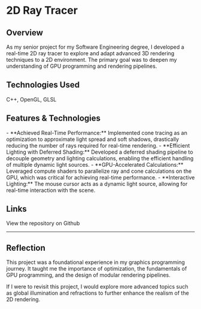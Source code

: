 <div style={{width: '100%', display: 'flex', justifyContent: 'center', alignItems: 'center'}}>
    <MdxImage boxProps={{width: {xs:'400px', sm: '500px', md: '700px'}, height: {xs: '228px', sm: '285px', md: '400px'}}} 
                src="/images/2dRayTracer.gif" alt="2D Ray Tracer" />
</div>

# 2D Ray Tracer

## Overview

As my senior project for my Software Engineering degree, I developed a real-time 2D ray tracer to explore and adapt advanced 3D rendering techniques to a 2D environment. The primary goal was to deepen my understanding of GPU programming and rendering pipelines.

## Technologies Used
C++, OpenGL, GLSL

## Features & Technologies
<div style={{paddingLeft: '2rem'}}>
- **Achieved Real-Time Performance:** Implemented cone tracing as an optimization to approximate light spread and soft shadows, drastically reducing the number of rays required for real-time rendering.
- **Efficient Lighting with Deferred Shading:** Developed a deferred shading pipeline to decouple geometry and lighting calculations, enabling the efficient handling of multiple dynamic light sources.
- **GPU-Accelerated Calculations:** Leveraged compute shaders to parallelize ray and cone calculations on the GPU, which was critical for achieving real-time performance.
- **Interactive Lighting:** The mouse cursor acts as a dynamic light source, allowing for real-time interaction with the scene.
</div>

## Links
<Link href='https://github.com/syd-baroya/2D-Raytracer'>View the repository on Github</Link>

---

## Reflection

This project was a foundational experience in my graphics programming journey. It taught me the importance of optimization, the fundamentals of GPU programming, and the design of modular rendering pipelines. 

If I were to revisit this project, I would explore more advanced topics such as global illumination and refractions to further enhance the realism of the 2D rendering.
